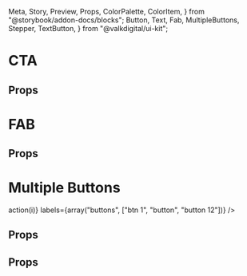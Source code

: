   Meta,
  Story,
  Preview,
  Props,
  ColorPalette,
  ColorItem,
} from "@storybook/addon-docs/blocks";
  Button,
  Text,
  Fab,
  MultipleButtons,
  Stepper,
  TextButton,
} from "@valkdigital/ui-kit";

<Meta title="Buttons" />

# CTA

<Preview>
  <Story
    name="CTA"
    decorators={[withKnobs]}
    parameters={{
      design: {
        type: "figma",
        url:
          "https://www.figma.com/file/7Sh8nuwN3NqpwMCoOUPu9G/Styleguide-Test?node-id=104%3A525",
      },
    }}
  >
    <Buttons
      loading={boolean("loading", false, "cta")}
      disabled={boolean("disabled", false, "cta")}
      color={color("color", undefined, "cta")}
      labelColor={color("label color", undefined, "cta")}
    />
  </Story>
</Preview>

## Props

<Props of={Button} />

# FAB

<Preview>
  <Story
    name="FAB"
    decorators={[withKnobs]}
    parameters={{
      design: {
        type: "figma",
        url:
          "https://www.figma.com/file/7Sh8nuwN3NqpwMCoOUPu9G/Styleguide-Test?node-id=104%3A525",
      },
    }}
  >
    <AllFAB
      color={color("color", "#1AA0E2", "fab")}
      backgroundColor={color("background color", "#2BB9F5", "fab")}
      iconColor={color("icon color", "#FFFFFF", "fab")}
    />
  </Story>
</Preview>

## Props

<Props of={Fab} />

# Multiple Buttons

<Preview>
  <Story
    name="Multiple Buttons"
    decorators={[withKnobs]}
    parameters={{
      design: {
        type: "figma",
        url:
          "https://www.figma.com/file/7Sh8nuwN3NqpwMCoOUPu9G/Styleguide-Test?node-id=104%3A525",
      },
    }}
  >
    <View style={{ marginTop: 16 }}>
      <MultipleButtons
        activeColor={color("active color", "#2BB9F5", "multiple buttons")}
        inActiveColor={color("inactive color", "#E3E3E3", "multiple buttons")}
        onPress={(i) => action(i)}
        labels={array("buttons", ["btn 1", "button", "button 12"])}
      />
    </View>
  </Story>
</Preview>

## Props

<Props of={MultipleButtons} />

<Preview>
  <Story
    name="Text Button"
    decorators={[withKnobs]}
    parameters={{
      design: {
        type: "figma",
        url:
          "https://www.figma.com/file/7Sh8nuwN3NqpwMCoOUPu9G/Styleguide-Test?node-id=104%3A525",
      },
    }}
  >
    <View style={{ marginTop: 16, marginLeft: 16, flex: 1 }}>
      <TextButton
        label="text button"
        color={color("color", undefined, "text button")}
      />
    </View>
  </Story>
</Preview>

## Props

<Props of={TextButton} />
